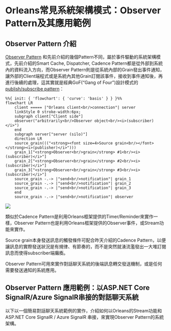 # Orleans常見系統架構模式：Observer Pattern及其應用範例

## Observer Pattern 介紹

[Observer Pattern](https://github.com/OrleansContrib/DesignPatterns/blob/master/Observer.md) 和先前介紹的幾個Pattern不同，屬於事件驅動的系統架構模式，先前介紹的Smart Cache, Dispatcher, Cadence Pattern都是從外部到系統內的資料流入方向，而Observer Pattern則是從系統內部的Grain發出事件通知，讓外部的Client端程式或是系統內其他Grain訂閱該事件，接收到事件通知後，再進行後續的處理，這其實就是經典GoF("Gang of Four")設計模式的 [publish/subscribe pattern](https://en.wikipedia.org/wiki/Publish%E2%80%93subscribe_pattern)：

::: {.content-visible when-format="markdown"}
```mermaid
%%{ init: { 'flowchart': { 'curve': 'basis' } } }%%
flowchart LR
    client ===== |"Orleans client<br/>connection"| server
    linkStyle 0 stroke-width:6px;
    subgraph client["Client side"]
    observer("arbitrarily<br/>Observer object<br/><i>(subscriber)</i>")
    end
    subgraph server["server (silo)"]
    direction LR
    source_grain((("<strong><font size=4>Source grain<br/></font></strong><i>(publisher)</i>")))
    grain_1["<strong>Observer<br/>grain</strong> #1<br/><i>(subscriber)</i>"]
    grain_2["<strong>Observer<br/>grain</strong> #2<br/><i>(subscriber)</i>"]
    grain_3["<strong>Observer<br/>grain</strong> #3<br/><i>(subscriber)</i>"]
    source_grain -.-> |"send<br/>notification"| grain_1
    source_grain -.-> |"send<br/>notification"| grain_2
    source_grain -.-> |"send<br/>notification"| grain_3
    end
    source_grain -.-> |"send<br/>notification"| observer
```
:::

::: {.content-hidden unless-format="docx"}
![](./mermaid-diagram-01.png)
:::

類似於Cadence Pattern是利用Orleans框架提供的Timer/Reminder來實作一樣，Observer Pattern也是利用Orleans框架提供的Observer事件，或Stream功能來實作。

Source grain本身發送訊息的觸發條件可配合昨天介紹的Cadence Pattern，以便讓訊息的實際發送狀況是有規律、有節奏的，而不是突然就湧流濫發出一大堆訂閱訊息而使得subscriber端癱瘓。

Observer Pattern可用來實作對話聊天系統的後端訊息轉交發送機制，或是任何需要發送通知的系統應用。

## Observer Pattern 應用範例：以ASP.NET Core SignalR/Azure SignalR串接的對話聊天系統

以下以一個簡易對話聊天系統範例的實作，介紹如何以Orleans的Stream功能和 ASP.NET Core SignalR / Azure SignalR 串接，來實現Observer Pattern的系統架構。
